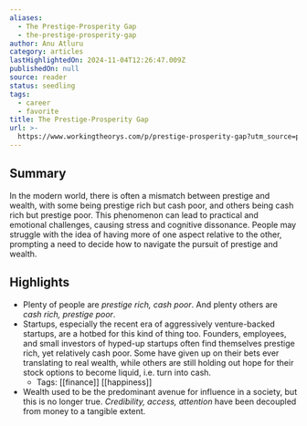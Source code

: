 ```yaml
---
aliases:
  - The Prestige-Prosperity Gap
  - the-prestige-prosperity-gap
author: Anu Atluru
category: articles
lastHighlightedOn: 2024-11-04T12:26:47.009Z
publishedOn: null
source: reader
status: seedling
tags:
  - career
  - favorite
title: The Prestige-Prosperity Gap
url: >-
  https://www.workingtheorys.com/p/prestige-prosperity-gap?utm_source=post-email-title&publication_id=22717&post_id=145615583&utm_campaign=email-post-title&isFreemail=true&r=og9hp&triedRedirect=true&utm_medium=email
---
```

## Summary

In the modern world, there is often a mismatch between prestige and wealth, with some being prestige rich but cash poor, and others being cash rich but prestige poor. This phenomenon can lead to practical and emotional challenges, causing stress and cognitive dissonance. People may struggle with the idea of having more of one aspect relative to the other, prompting a need to decide how to navigate the pursuit of prestige and wealth.

## Highlights

- Plenty of people are _prestige rich, cash poor_. And plenty others are _cash rich, prestige poor_.
- Startups, especially the recent era of aggressively venture-backed startups, are a hotbed for this kind of thing too. Founders, employees, and small investors of hyped-up startups often find themselves prestige rich, yet relatively cash poor. Some have given up on their bets ever translating to real wealth, while others are still holding out hope for their stock options to become liquid, i.e. turn into cash.
    - Tags: [[finance]] [[happiness]]
- Wealth used to be the predominant avenue for influence in a society, but this is no longer true. _Credibility, access, attention_ have been decoupled from money to a tangible extent.
